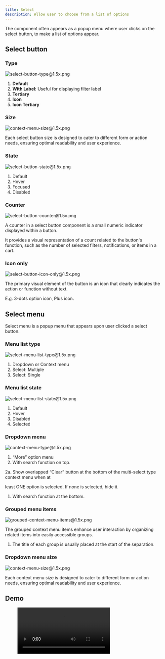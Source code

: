 ```yaml
---
title: Select
description: Allow user to choose from a list of options
---
```



The component often appears as a popup menu where user clicks on the select button, to make a list of options appear.

## Select button

### Type

![select-button-type@1.5x.png](/design/select-button-type1.5x.png)

1. **Default**
2. **With Label:** Useful for displaying filter label
3. **Tertiary**
4. **Icon**
5. **Icon Tertiary**

### Size

![context-menu-size@1.5x.png](/design/context-menu-size1.5x.png)

Each select button size is designed to cater to different form or action needs, ensuring optimal readability and user experience.

### State

![select-button-state@1.5x.png](/design/select-button-state1.5x.png)

1. Default
2. Hover
3. Focused
4. Disabled

### Counter

![select-button-counter@1.5x.png](/design/select-button-counter1.5x.png)

A counter in a select button component is a small numeric indicator displayed within a button.

It provides a visual representation of a count related to the button's function, such as the number of selected filters, notifications, or items in a cart.

### Icon only

![select-button-icon-only@1.5x.png](/design/select-button-icon-only1.5x.png)

The primary visual element of the button is an icon that clearly indicates the action or function without text.

E.g. 3-dots option icon, Plus icon.

## Select menu

Select menu is a popup menu that appears upon user clicked a select button.

### Menu list type

![select-menu-list-type@1.5x.png](/design/select-menu-list-type1.5x.png)

1. Dropdown or Context menu
2. Select: Multiple
3. Select: Single

### Menu list state

![select-menu-list-state@1.5x.png](/design/select-menu-list-state1.5x.png)

1. Default
2. Hover
3. Disabled
4. Selected

### Dropdown menu

![context-menu-type@1.5x.png](/design/context-menu-type1.5x.png)

1. “More” option menu
2. With search function on top.

2a. Show overlapped “Clear” button at the bottom of the multi-select type context menu when at

least ONE option is selected. If none is selected, hide it.

1. With search function at the bottom.

### Grouped menu items

![grouped-context-menu-items@1.5x.png](/design/grouped-context-menu-items1.5x.png)

The grouped context menu items enhance user interaction by organizing related items into easily accessible groups.

1. The title of each group is usually placed at the start of the separation.

### Dropdown menu size

![context-menu-size@1.5x.png](/design/context-menu-size1.5x.png)

Each context menu size is designed to cater to different form or action needs, ensuring optimal readability and user experience.

## Demo

<figure>
  <video controls="true" allowfullscreen="true">
    <source src={s3("/design/select-demo.mov")} type="video/mp4" />
  </video>
</figure>
